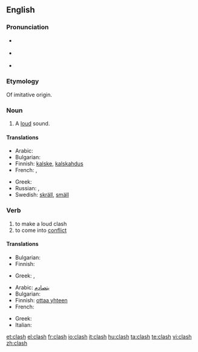 {{wikipedia}}
==English==

===Pronunciation===
* {{a|UK}} {{IPA|/ˈklɑːʃ/}}
* {{a|UK}} {{IPA|/ˈklæʃ/}}
* {{rhymes|æʃ}}

===Etymology===
Of imitative origin.

===Noun===
{{en-noun|es}}

# {{onomat}} A [[loud]] sound.

====Translations====
{{trans-top|loud sound}}
* Arabic: {{t|ar|تصادم|sc=Arab}}
* Bulgarian: {{t|bg|трясък|m|sc=Cyrl}}
* Finnish: [[kalske]], [[kalskahdus]]
* French: {{t+|fr|fracas}}, {{t+|fr|cliquetis}}
{{trans-mid}}
* Greek: {{t+|el|κλαγγή|f|tr=klagi|sc=Grek}}
* Russian: {{t+|ru|лязг|sc=Cyrl}}, {{t+|ru|громыхание|sc=Cyrl}}
* Swedish: [[skräll]], [[smäll]]
{{trans-bottom}}

===Verb===
{{en-verb|clash|es}}

# to make a loud clash
# to come into [[conflict]]

====Translations====
{{trans-top|clash}}
* Bulgarian: {{t|bg|тряскам|sc=Cyrl}}
* Finnish: {{t-|fi|kalskahtaa}}
{{trans-mid}}
* Greek: {{t|el|κλαγγάζω|tr=klagazo|sc=Grek}},  {{t|el|βροντώ|tr=vronto|sc=Grek}}
{{trans-bottom}}

{{trans-top|conflict}}
* Arabic: [[يتصادم]]
* Bulgarian: {{t|bg|сблъсквам се|sc=Cyrl}}
* Finnish: [[ottaa yhteen]]
* French: {{t+|fr|s'affronter}}
{{trans-mid}}
* Greek: {{t|el|συγκρούομαι|tr=sinkruome|sc=Grek}}
* Italian: {{t+|it|cozzare}}
{{trans-bottom}}

[[et:clash]]
[[el:clash]]
[[fr:clash]]
[[io:clash]]
[[it:clash]]
[[hu:clash]]
[[ta:clash]]
[[te:clash]]
[[vi:clash]]
[[zh:clash]]